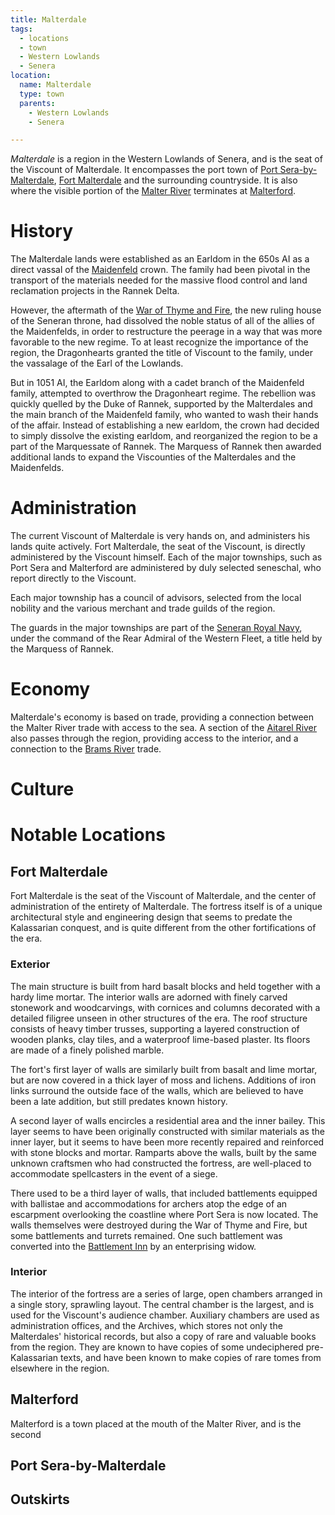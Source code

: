 ```yaml
---
title: Malterdale
tags:
  - locations
  - town
  - Western Lowlands
  - Senera
location:
  name: Malterdale
  type: town
  parents:
    - Western Lowlands
    - Senera

---
```


*Malterdale* is a region in the Western Lowlands of Senera, and is the seat of
the Viscount of Malterdale. It encompasses the port town of
[Port Sera-by-Malterdale](/locations/port-sera-by-malterdale),
[Fort Malterdale](/locations/fort-malterdale) and the surrounding countryside. It is
also where the visible portion of the [Malter River](/locations/malter-river)
terminates at [Malterford](/locations/malterford).

# History

The Malterdale lands were established as an Earldom in the 650s AI as a direct
vassal of the [Maidenfeld](/families/maidenfeld/) crown. The family had
been pivotal in the transport of the materials needed for the massive flood
control and land reclamation projects in the Rannek Delta.

However, the aftermath of the
[War of Thyme and Fire](/events/war-of-thyme-and-fire/), the new ruling
house of the Seneran throne, had dissolved the noble status of all of the allies
of the Maidenfelds, in order to restructure the peerage in a way that was more
favorable to the new regime. To at least recognize the importance of the region,
the Dragonhearts granted the title of Viscount to the family, under the
vassalage of the Earl of the Lowlands.

But in 1051 AI, the Earldom along with a cadet branch of the Maidenfeld family,
attempted to overthrow the Dragonheart regime. The rebellion was quickly quelled
by the Duke of Rannek, supported by the Malterdales and the main branch of the
Maidenfeld family, who wanted to wash their hands of the affair. Instead of
establishing a new earldom, the crown had decided to simply dissolve the
existing earldom, and reorganized the region to be a part of the Marquessate of
Rannek. The Marquess of Rannek then awarded additional lands to expand the
Viscounties of the Malterdales and the Maidenfelds.

# Administration

The current Viscount of Malterdale is very hands on, and administers his lands
quite actively. Fort Malterdale, the seat of the Viscount, is directly
administered by the Viscount himself. Each of the major townships, such as Port
Sera and Malterford are administered by duly selected seneschal, who report
directly to the Viscount.

Each major township has a council of advisors, selected from the local nobility
and the various merchant and trade guilds of the region.

The guards in the major townships are part of the
[Seneran Royal Navy](/organizations/seneran-royal-navy/), under the command
of the Rear Admiral of the Western Fleet, a title held by the Marquess of
Rannek.

# Economy

Malterdale's economy is based on trade, providing a connection between the
Malter River trade with access to the sea. A section of the
[Aitarel River](/locations/aitarel-river) also passes through the region, providing
access to the interior, and a connection to the [Brams River](/locations/brams-river)
trade.

# Culture

# Notable Locations

## Fort Malterdale

Fort Malterdale is the seat of the Viscount of Malterdale, and the center of
administration of the entirety of Malterdale. The fortress itself is of a unique
architectural style and engineering design that seems to predate the Kalassarian
conquest, and is quite different from the other fortifications of the era.

### Exterior

The main structure is built from hard basalt blocks and held together with a
hardy lime mortar. The interior walls are adorned with finely carved stonework
and woodcarvings, with cornices and columns decorated with a detailed filigree
unseen in other structures of the era. The roof structure consists of heavy
timber trusses, supporting a layered construction of wooden planks, clay tiles,
and a waterproof lime-based plaster. Its floors are made of a finely polished
marble.

The fort's first layer of walls are similarly built from basalt and lime mortar,
but are now covered in a thick layer of moss and lichens. Additions of iron
links surround the outside face of the walls, which are believed to have been a
late addition, but still predates known history.

A second layer of walls encircles a residential area and the inner bailey. This
layer seems to have been originally constructed with similar materials as the
inner layer, but it seems to have been more recently repaired and reinforced
with stone blocks and mortar. Ramparts above the walls, built by the same
unknown craftsmen who had constructed the fortress, are well-placed to
accommodate spellcasters in the event of a siege.

There used to be a third layer of walls, that included battlements equipped with
ballistae and accommodations for archers atop the edge of an escarpment
overlooking the coastline where Port Sera is now located. The walls themselves
were destroyed during the War of Thyme and Fire, but some battlements and
turrets remained. One such battlement was converted into the
[Battlement Inn](/locations/battlement-inn) by an enterprising widow.

### Interior

The interior of the fortress are a series of large, open chambers arranged in a
single story, sprawling layout. The central chamber is the largest, and is used
for the Viscount's audience chamber. Auxiliary chambers are used as
administration offices, and the Archives, which stores not only the Malterdales'
historical records, but also a copy of rare and valuable books from the region.
They are known to have copies of some undeciphered pre-Kalassarian texts, and
have been known to make copies of rare tomes from elsewhere in the region.

## Malterford

Malterford is a town placed at the mouth of the Malter River, and is the second

## Port Sera-by-Malterdale

## Outskirts
